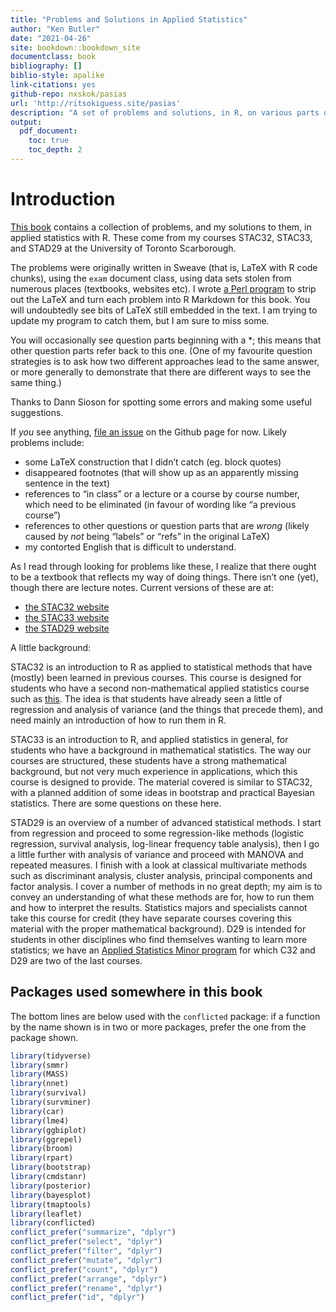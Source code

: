 ```yaml
---
title: "Problems and Solutions in Applied Statistics"
author: "Ken Butler"
date: "2021-04-26"
site: bookdown::bookdown_site
documentclass: book
bibliography: []
biblio-style: apalike
link-citations: yes
github-repo: nxskok/pasias
url: 'http://ritsokiguess.site/pasias'
description: "A set of problems and solutions, in R, on various parts of applied statistics"
output:
  pdf_document:
    toc: true
    toc_depth: 2
---
```


# Introduction


[This book](http://ritsokiguess.site/pasias/) contains a collection
of problems, and my solutions to them, in applied statistics with
R. These come from my courses STAC32, STAC33, and STAD29 at the University of
Toronto Scarborough. 

The problems were originally written in Sweave (that is, LaTeX with R
code chunks), using the `exam` document class, using data sets stolen
from numerous places (textbooks, websites etc).  I wrote [a Perl
program](https://raw.githubusercontent.com/nxskok/pasias/master/convert.pl)
to strip out the LaTeX and turn each problem into R Markdown for this
book. You will undoubtedly see bits of LaTeX still embedded in the
text. I am trying to update my program to catch them, but I am sure to
miss some. 

You will occasionally
see question parts beginning with a *; this means that other question
parts refer back to this one. (One of my favourite question strategies
is to ask how two different approaches lead to the same answer, or
more generally to demonstrate that there are different ways to see the
same thing.)

Thanks to Dann Sioson for spotting some errors and making some useful suggestions.

If *you* see anything, [file an
issue](https://github.com/nxskok/pasias/issues) on the Github page for
now. Likely
problems include:

- some LaTeX construction that I didn't catch (eg. block quotes)
- disappeared footnotes (that will show up as an apparently missing sentence in the text)
- references to "in class" or a lecture or a course by course number, which need to be eliminated (in favour of wording like "a previous course")
- references to other questions or question parts that are *wrong* (likely caused by *not* being "labels" or "refs" in the original LaTeX)
- my contorted English that is difficult to understand.

As I read through looking for problems like these, I realize that
there ought to be a textbook that reflects my way of doing
things. There isn't one (yet), though there are lecture
notes. Current versions of these are at:

- [the STAC32 website](http://ritsokiguess.site/STAC32/)
- [the STAC33 website](http://ritsokiguess.site/STAC33/)
- [the STAD29 website](http://ritsokiguess.site/STAD29/)

A little background:

STAC32 is an introduction to R as
applied to statistical methods that have (mostly) been learned in
previous courses. This course is designed for students who have a second non-mathematical applied statistics course 
such as
[this](https://utsc.calendar.utoronto.ca/course/stab27h3). The idea is
that students have already seen a little of regression and analysis of
variance (and the things that precede them), and need mainly an
introduction of how to run them in R.

STAC33 is an introduction to R, and applied statistics in general, for students who have a background in mathematical statistics. The way our courses are structured, these students have a strong mathematical background, but not very much experience in applications, which this course is designed to provide. The material covered is similar to STAC32, with a planned addition of some ideas in bootstrap and practical Bayesian statistics. There are some questions on these here.

STAD29 is an overview of a number of advanced statistical methods. I
start from regression and proceed to some regression-like methods
(logistic regression, survival analysis, log-linear frequency table
analysis), then I go a little further with analysis of variance and
proceed with MANOVA and repeated measures. I finish with a look at
classical multivariate methods such as discriminant analysis, cluster
analysis, principal components and factor analysis. I cover a number
of methods in no great depth; my aim is to convey an understanding of
what these methods are for, how to run them and how to interpret the
results. Statistics majors and specialists cannot take this course for
credit (they have separate courses covering this material with the
proper mathematical background). D29 is intended for students in other
disciplines who find themselves wanting to learn more statistics; we
have an [Applied Statistics Minor
program](https://utsc.calendar.utoronto.ca/minor-program-applied-statistics-science)
for which C32 and D29 are two of the last courses.

## Packages used somewhere in this book

The bottom lines are below used with the `conflicted` package: if a function by
the name shown is in two or more packages, prefer the one from the
package shown.

```r
library(tidyverse)
library(smmr)
library(MASS)
library(nnet)
library(survival)
library(survminer)
library(car)
library(lme4)
library(ggbiplot)
library(ggrepel)
library(broom)
library(rpart)
library(bootstrap)
library(cmdstanr)
library(posterior)
library(bayesplot)
library(tmaptools)
library(leaflet)
library(conflicted)
conflict_prefer("summarize", "dplyr")
conflict_prefer("select", "dplyr")
conflict_prefer("filter", "dplyr")
conflict_prefer("mutate", "dplyr")
conflict_prefer("count", "dplyr")
conflict_prefer("arrange", "dplyr")
conflict_prefer("rename", "dplyr")
conflict_prefer("id", "dplyr")
```

